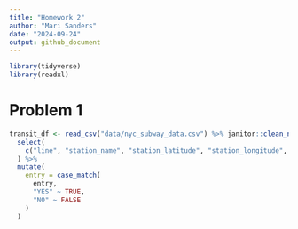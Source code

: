 ```yaml
---
title: "Homework 2"
author: "Mari Sanders"
date: "2024-09-24"
output: github_document
---
```

```r
library(tidyverse)
library(readxl)
```

# Problem 1 

```r
transit_df <- read_csv("data/nyc_subway_data.csv") %>% janitor::clean_names() %>% 
  select(
    c("line", "station_name", "station_latitude", "station_longitude", "route1", "route2", "route3", "route4", "route5", "route6", "route7", "route8", "route9", "route10", "route11", "entry", "vending", "entrance_type", "ada")
  ) %>% 
  mutate(
    entry = case_match(
      entry, 
      "YES" ~ TRUE, 
      "NO" ~ FALSE
    )
  )
```

